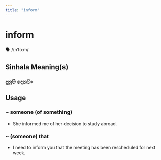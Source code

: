 ```yaml
---
title: "inform"
---
```


# inform

🗣️ /ɪnˈfɔːm/

## Sinhala Meaning(s)

### දැනුම් දෙනවා

## Usage

### ~ someone (of something)

- She informed me of her decision to study abroad.


### ~ (someone) that

- I need to inform you that the meeting has been rescheduled for next week.

